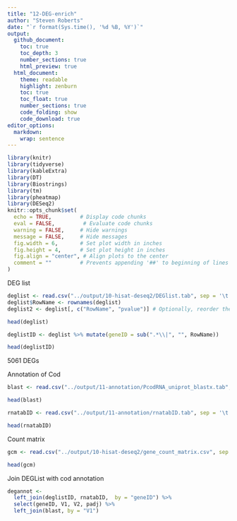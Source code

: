 ```yaml
---
title: "12-DEG-enrich"
author: "Steven Roberts"
date: "`r format(Sys.time(), '%d %B, %Y')`"  
output: 
  github_document:
    toc: true
    toc_depth: 3
    number_sections: true
    html_preview: true
  html_document:
    theme: readable
    highlight: zenburn
    toc: true
    toc_float: true
    number_sections: true
    code_folding: show
    code_download: true
editor_options: 
  markdown: 
    wrap: sentence
---
```


```r
library(knitr)
library(tidyverse)
library(kableExtra)
library(DT)
library(Biostrings)
library(tm)
library(pheatmap)
library(DESeq2)
knitr::opts_chunk$set(
  echo = TRUE,         # Display code chunks
  eval = FALSE,         # Evaluate code chunks
  warning = FALSE,     # Hide warnings
  message = FALSE,     # Hide messages
  fig.width = 6,       # Set plot width in inches
  fig.height = 4,      # Set plot height in inches
  fig.align = "center", # Align plots to the center
  comment = ""         # Prevents appending '##' to beginning of lines in code output
)
```


DEG list

```r
deglist <- read.csv("../output/10-hisat-deseq2/DEGlist.tab", sep = '\t', header = TRUE)
deglist$RowName <- rownames(deglist)
deglist2 <- deglist[, c("RowName", "pvalue")] # Optionally, reorder the columns
```

```r
head(deglist)
```

```r
deglistID <- deglist %>% mutate(geneID = sub(".*\\|", "", RowName))
```

```r
head(deglistID)
```
5061 DEGs


Annotation of Cod

```r
blast <- read.csv("../output/11-annotation/PcodRNA_uniprot_blastx.tab", sep = '\t', header = FALSE)
```


```r
head(blast)
```

```r
rnatabID <- read.csv("../output/11-annotation/rnatabID.tab", sep = '\t', header = TRUE)
```


```r
head(rnatabID)
```

Count matrix


```r
gcm <- read.csv("../output/10-hisat-deseq2/gene_count_matrix.csv", sep = ',', header = TRUE)
```

```r
head(gcm)
```

Join DEGList with cod annotation

```r
degannot <-
  left_join(deglistID, rnatabID,  by = "geneID") %>%
  select(geneID, V1, V2, padj) %>%
  left_join(blast, by = "V1")

```

